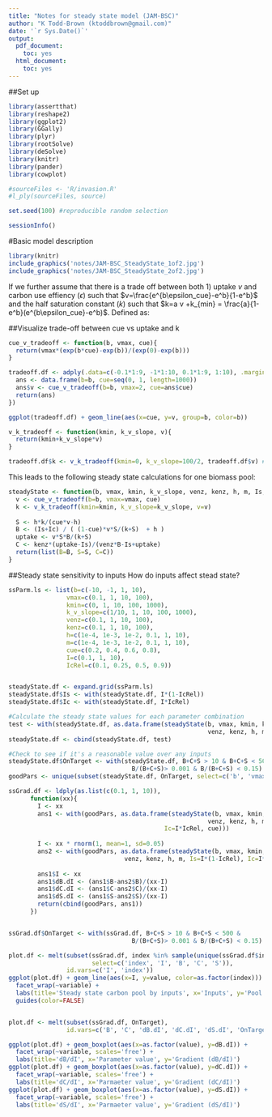 ```yaml
---
title: "Notes for steady state model (JAM-BSC)"
author: "K Todd-Brown (ktoddbrown@gmail.com)"
date: '`r Sys.Date()`'
output:
  pdf_document:
    toc: yes
  html_document:
    toc: yes
---
```


##Set up
```r
library(assertthat)
library(reshape2)
library(ggplot2)
library(GGally)
library(plyr)
library(rootSolve)
library(deSolve)
library(knitr)
library(pander)
library(cowplot)

#sourceFiles <- 'R/invasion.R'
#l_ply(sourceFiles, source)

set.seed(100) #reproducible random selection

sessionInfo()
```

#Basic model description

```r
library(knitr)
include_graphics('notes/JAM-BSC_SteadyState_1of2.jpg')
include_graphics('notes/JAM-BSC_SteadyState_2of2.jpg')
```

If we further assume that there is a trade off between both 1) uptake $v$ and carbon use effiency ($\epsilon$) such that $v=\frac{e^{b\epsilon_cue}-e^b}{1-e^b}$ and the half saturation constant ($k$) such that $k=a v +k_{min} = \frac{a}{1-e^b}(e^{b\epsilon_cue}-e^b)$. Defined as:

##Visualize trade-off between cue vs uptake and k
```r
cue_v_tradeoff <- function(b, vmax, cue){
  return(vmax*(exp(b*cue)-exp(b))/(exp(0)-exp(b)))
}

tradeoff.df <- adply(.data=c(-0.1*1:9, -1*1:10, 0.1*1:9, 1:10), .margins=c(1), .id=c('id'), .fun=function(b){
  ans <- data.frame(b=b, cue=seq(0, 1, length=1000))
  ans$v <- cue_v_tradeoff(b=b, vmax=2, cue=ans$cue)
  return(ans)
})

ggplot(tradeoff.df) + geom_line(aes(x=cue, y=v, group=b, color=b))

v_k_tradeoff <- function(kmin, k_v_slope, v){
  return(kmin+k_v_slope*v)
}

tradeoff.df$k <- v_k_tradeoff(kmin=0, k_v_slope=100/2, tradeoff.df$v) #slope is max SOC over vmax range
```

This leads to the following steady state calculations for one biomass pool:

```r
steadyState <- function(b, vmax, kmin, k_v_slope, venz, kenz, h, m, Is, Ic, cue){
  v <- cue_v_tradeoff(b=b, vmax=vmax, cue)
  k <- v_k_tradeoff(kmin=kmin, k_v_slope=k_v_slope, v=v)
  
  S <- h*k/(cue*v-h)
  B <- (Is+Ic) / ( (1-cue)*v*S/(k+S)  + h )
  uptake <- v*S*B/(k+S)
  C <- kenz*(uptake-Is)/(venz*B-Is+uptake)
  return(list(B=B, S=S, C=C))
}
```

##Steady state sensitivity to inputs
How do inputs affect stead state?
```r
ssParm.ls <- list(b=c(-10, -1, 1, 10),
                vmax=c(0.1, 1, 10, 100),
                kmin=c(0, 1, 10, 100, 1000),
                k_v_slope=c(1/10, 1, 10, 100, 1000),
                venz=c(0.1, 1, 10, 100),
                kenz=c(0.1, 1, 10, 100),
                h=c(1e-4, 1e-3, 1e-2, 0.1, 1, 10),
                m=c(1e-4, 1e-3, 1e-2, 0.1, 1, 10),
                cue=c(0.2, 0.4, 0.6, 0.8),
                I=c(0.1, 1, 10),
                IcRel=c(0.1, 0.25, 0.5, 0.9))


steadyState.df <- expand.grid(ssParm.ls)
steadyState.df$Is <- with(steadyState.df, I*(1-IcRel))
steadyState.df$Ic <- with(steadyState.df, I*IcRel)

#Calculate the steady state values for each parameter combination
test <- with(steadyState.df, as.data.frame(steadyState(b, vmax, kmin, k_v_slope, 
                                                       venz, kenz, h, m, Is, Ic, cue)))
steadyState.df <- cbind(steadyState.df, test)

#Check to see if it's a reasonable value over any inputs
steadyState.df$OnTarget <- with(steadyState.df, B+C+S > 10 & B+C+S < 500 & 
                                  B/(B+C+S)> 0.001 & B/(B+C+S) < 0.15)
goodPars <- unique(subset(steadyState.df, OnTarget, select=c('b', 'vmax', 'kmin', 'k_v_slope', 'h', 'm', 'cue', 'IcRel', 'venz', 'kenz')))

ssGrad.df <- ldply(as.list(c(0.1, 1, 10)),
      function(xx){
        I <- xx
        ans1 <- with(goodPars, as.data.frame(steadyState(b, vmax, kmin, k_v_slope, 
                                                       venz, kenz, h, m, Is=I*(1-IcRel), 
                                           Ic=I*IcRel, cue)))
        
        I <- xx * rnorm(1, mean=1, sd=0.05)
        ans2 <- with(goodPars, as.data.frame(steadyState(b, vmax, kmin, k_v_slope, 
                                venz, kenz, h, m, Is=I*(1-IcRel), Ic=I*IcRel, cue)))
        
        ans1$I <- xx
        ans1$dB.dI <- (ans1$B-ans2$B)/(xx-I)
        ans1$dC.dI <- (ans1$C-ans2$C)/(xx-I)
        ans1$dS.dI <- (ans1$S-ans2$S)/(xx-I)
        return(cbind(goodPars, ans1))
      })


ssGrad.df$OnTarget <- with(ssGrad.df, B+C+S > 10 & B+C+S < 500 & 
                                  B/(B+C+S)> 0.001 & B/(B+C+S) < 0.15)

plot.df <- melt(subset(ssGrad.df, index %in% sample(unique(ssGrad.df$index), size=10),
                       select=c('index', 'I', 'B', 'C', 'S')), 
                id.vars=c('I', 'index'))
ggplot(plot.df) + geom_line(aes(x=I, y=value, color=as.factor(index))) +
  facet_wrap(~variable) +
  labs(title='Steady state carbon pool by inputs', x='Inputs', y='Pool size') +
  guides(color=FALSE)


plot.df <- melt(subset(ssGrad.df, OnTarget), 
                id.vars=c('B', 'C', 'dB.dI', 'dC.dI', 'dS.dI', 'OnTarget', 'index'))

ggplot(plot.df) + geom_boxplot(aes(x=as.factor(value), y=dB.dI)) +
  facet_wrap(~variable, scales='free') + 
  labs(title='dB/dI', x='Parameter value', y='Gradient (dB/dI)')
ggplot(plot.df) + geom_boxplot(aes(x=as.factor(value), y=dC.dI)) +
  facet_wrap(~variable, scales='free') + 
  labs(title='dC/dI', x='Parmaeter value', y='Gradient (dC/dI)')
ggplot(plot.df) + geom_boxplot(aes(x=as.factor(value), y=dS.dI)) +
  facet_wrap(~variable, scales='free') + 
  labs(title='dS/dI', x='Parmaeter value', y='Gradient (dS/dI)')
```

